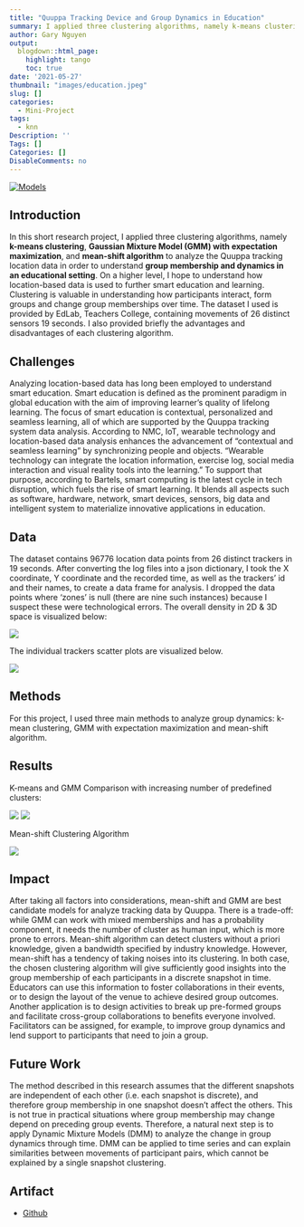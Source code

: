 ```yaml
---
title: "Quuppa Tracking Device and Group Dynamics in Education"
summary: I applied three clustering algorithms, namely k-means clustering, Gaussian Mixture Model (GMM) with expectation maximization, and mean-shift algorithm to analyze the Quuppa tracking location data in order to understand group membership and dynamics in an educational setting.
author: Gary Nguyen
output:
  blogdown::html_page:
    highlight: tango
    toc: true
date: '2021-05-27'
thumbnail: "images/education.jpeg"
slug: []
categories:
  - Mini-Project
tags:
  - knn
Description: ''
Tags: []
Categories: []
DisableComments: no
---
```


[![Models](https://img.shields.io/badge/Jupyter-Models-blue?logo=Jupyter)](https://github.com/hnguyen1174/location-data-clustering-analysis/blob/master/notebooks/EdLab_Quuppa.ipynb)

## Introduction

In this short research project, I applied three clustering algorithms, namely **k-means clustering**, **Gaussian Mixture Model (GMM) with expectation maximization**, and **mean-shift algorithm** to analyze the Quuppa tracking location data in order to understand **group membership and dynamics in an educational setting**. On a higher level, I hope to understand how location-based data is used to further smart education and learning. Clustering is valuable in understanding how participants interact, form groups and change group memberships over time. The dataset I used is provided by EdLab, Teachers College, containing movements of 26 distinct sensors 19 seconds. I also provided briefly the advantages and disadvantages of each clustering algorithm.

## Challenges

Analyzing location-based data has long been employed to understand smart education. Smart education is defined as the prominent paradigm in global education with the aim of improving learner’s quality of lifelong learning. The focus of smart education is contextual, personalized and seamless learning, all of which are supported by the Quuppa tracking system data analysis. According to NMC, IoT, wearable technology and location-based data analysis enhances the advancement of “contextual and seamless learning” by synchronizing people and objects. “Wearable technology can integrate the location information, exercise log, social media interaction and visual reality tools into the learning.” To support that purpose, according to Bartels, smart computing is the latest cycle in tech disruption, which fuels the rise of smart learning. It blends all aspects such as software, hardware, network, smart devices, sensors, big data and intelligent system to materialize innovative applications in education.

## Data

The dataset contains 96776 location data points from 26 distinct trackers in 19 seconds. After converting the log files into a json dictionary, I took the X coordinate, Y coordinate and the recorded time, as well as the trackers’ id and their names, to create a data frame for analysis. I dropped the data points where ‘zones’ is null (there are nine such instances) because I suspect these were technological errors. The overall density in 2D & 3D space is visualized below:

![](quuppa_density.png)

The individual trackers scatter plots are visualized below.

![](quuppa_movements.png)

## Methods

For this project, I used three main methods to analyze group dynamics: k-mean clustering, GMM with expectation
maximization and mean-shift algorithm.

## Results

K-means and GMM Comparison with increasing number of predefined clusters:

![](quuppa_result_1.png)
![](quuppa_result_2.png)

Mean-shift Clustering Algorithm

![](quuppa_result_3.png)

## Impact

After taking all factors into considerations, mean-shift and GMM are best candidate models for analyze tracking data by Quuppa. There is a trade-off: while GMM can work with mixed memberships and has a probability component, it needs the number of cluster as human input, which is more prone to errors. Mean-shift algorithm can detect clusters without a priori knowledge, given a bandwidth specified by industry knowledge. However, mean-shift has a tendency of taking noises into its clustering. In both case, the chosen clustering algorithm will give sufficiently good insights into the group membership of each participants in a discrete snapshot in time. Educators can use this information to foster collaborations in their events, or to design the layout of the venue to achieve desired group outcomes. Another application is to design activities to break up pre-formed groups and facilitate cross-group collaborations to benefits everyone involved. Facilitators can be assigned, for example, to improve group dynamics and lend support to participants that need to join a group.

## Future Work

The method described in this research assumes that the different snapshots are independent of each other (i.e. each snapshot is discrete), and therefore group membership in one snapshot doesn’t affect the others. This is not true in practical situations where group membership may change depend on preceding group events. Therefore, a natural next step is to apply Dynamic Mixture Models (DMM) to analyze the change in group dynamics through time. DMM can be applied to time series and can explain similarities between movements of participant pairs, which cannot be explained by a single snapshot clustering.

## Artifact

* [Github](https://github.com/hnguyen1174/location-data-clustering-analysis)



